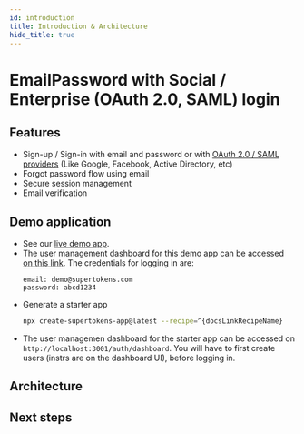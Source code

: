 ```yaml
---
id: introduction
title: Introduction & Architecture
hide_title: true
---
```


# EmailPassword with Social / Enterprise (OAuth 2.0, SAML) login

## Features

- Sign-up / Sign-in with email and password or with [OAuth 2.0 / SAML providers](https://supertokens.com/features/single-sign-on) (Like Google, Facebook, Active Directory, etc) <br/>
- Forgot password flow using email <br/>
- Secure session management <br/>
- Email verification <br/>

<!-- COPY SECTION -->
<!-- ./thirdpartyemailpassword/introduction.mdx -->
<!-- 1 -->

## Demo application

- See our [live demo app](https://^{docsLinkRecipeName}.demo.supertokens.com/).
- The user management dashboard for this demo app can be accessed [on this link](https://api-^{docsLinkRecipeName}.demo.supertokens.com/auth/dashboard). The credentials for logging in are:
    ```text
    email: demo@supertokens.com
    password: abcd1234
    ```
- Generate a starter app
    ```bash
    npx create-supertokens-app@latest --recipe=^{docsLinkRecipeName}
    ```
- The user managemen dashboard for the starter app can be accessed on `http://localhost:3001/auth/dashboard`. You will have to first create users (instrs are on the dashboard UI), before logging in.

## Architecture


<Architecture />

## Next steps


<NextSteps />

<!-- END COPY SECTION -->